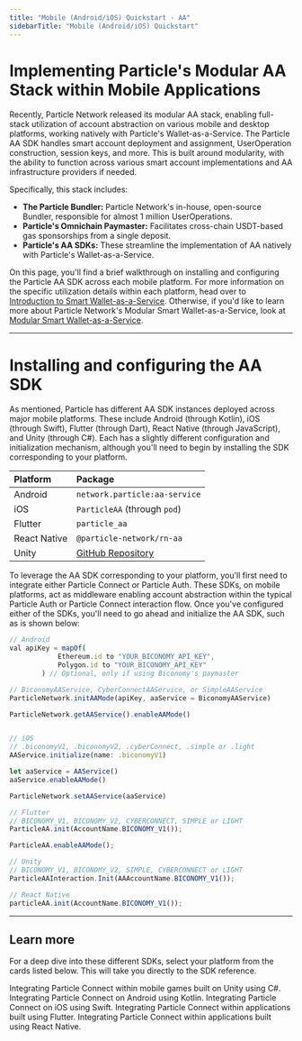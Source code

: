 ```yaml
---
title: "Mobile (Android/iOS) Quickstart - AA"
sidebarTitle: "Mobile (Android/iOS) Quickstart"
---
```


# Implementing Particle's Modular AA Stack within Mobile Applications

Recently, Particle Network released its modular AA stack, enabling full-stack utilization of account abstraction on various mobile and desktop platforms, working natively with Particle's Wallet-as-a-Service. The Particle AA SDK handles smart account deployment and assignment, UserOperation construction, session keys, and more. This is built around modularity, with the ability to function across various smart account implementations and AA infrastructure providers if needed. 

Specifically, this stack includes:

- **The Particle Bundler:** Particle Network's in-house, open-source Bundler, responsible for almost 1 million UserOperations.
- **Particle's Omnichain Paymaster:** Facilitates cross-chain USDT-based gas sponsorships from a single deposit.
- **Particle's AA SDKs:** These streamline the implementation of AA  natively with Particle's Wallet-as-a-Service.

On this page, you'll find a brief walkthrough on installing and configuring the Particle AA SDK across each mobile platform. For more information on the specific utilization details within each platform, head over to [Introduction to Smart Wallet-as-a-Service](/api-reference/aa/introduction). Otherwise, if you'd like to learn more about Particle Network's Modular Smart Wallet-as-a-Service, look at [Modular Smart Wallet-as-a-Service](/landing/wallet-abstraction/waas/overview).

***

# Installing and configuring the AA SDK

As mentioned, Particle has different AA SDK instances deployed across major mobile platforms. These include Android (through Kotlin), iOS (through Swift), Flutter (through Dart), React Native (through JavaScript), and Unity (through C#). Each has a slightly different configuration and initialization mechanism, although you'll need to begin by installing the SDK corresponding to your platform.

| Platform     | Package                                                                                                 |
| :----------- | :------------------------------------------------------------------------------------------------------ |
| Android      | `network.particle:aa-service`                                                                           |
| iOS          | `ParticleAA` (through `pod`)                                                                            |
| Flutter      | `particle_aa`                                                                                           |
| React Native | `@particle-network/rn-aa`                                                                               |
| Unity        | [GitHub Repository](https://github.com/Particle-Network/particle-unity/tree/main/Assets/ParticleNetwork/Mobile/Modules/AA) |

To leverage the AA SDK corresponding to your platform, you'll first need to integrate either Particle Connect or Particle Auth. These SDKs, on mobile platforms, act as middleware enabling account abstraction within the typical Particle Auth or Particle Connect interaction flow. Once you've configured either of the SDKs, you'll need to go ahead and initialize the AA SDK, such as is shown below:

```javascript Mixed languages
// Android
val apiKey = mapOf(
            Ethereum.id to "YOUR_BICONOMY_API_KEY",
            Polygon.id to "YOUR_BICONOMY_API_KEY"
        ) // Optional, only if using Biconomy's paymaster

// BiconomyAAService, CyberConnectAAService, or SimpleAAService
ParticleNetwork.initAAMode(apiKey, aaService = BiconomyAAService) 

ParticleNetwork.getAAService().enableAAMode()


// iOS
// .biconomyV1, .biconomyV2, .cyberConnect, .simple or .light
AAService.initialize(name: .biconomyV1) 

let aaService = AAService()
aaService.enableAAMode()

ParticleNetwork.setAAService(aaService)

// Flutter
// BICONOMY_V1, BICONOMY_V2, CYBERCONNECT, SIMPLE or LIGHT
ParticleAA.init(AccountName.BICONOMY_V1());

ParticleAA.enableAAMode();

// Unity
// BICONOMY_V1, BICONOMY_V2, SIMPLE, CYBERCONNECT or LIGHT
ParticleAAInteraction.Init(AAAccountName.BICONOMY_V1()); 

// React Native
particleAA.init(AccountName.BICONOMY_V1());
```

***

## Learn more

For a deep dive into these different SDKs, select your platform from the cards listed below. This will take you directly to the SDK reference.

<CardGroup cols={2}>
  <Card title="Unity (Mobile) SDK" href="https://particlenetwork.readme.io/reference/unity-c-2">
    Integrating Particle Connect within mobile games built on Unity using C#.
  </Card>
   <Card title="Android SDK" href="https://particlenetwork.readme.io/reference/android-kotlin">
    Integrating Particle Connect on Android using Kotlin.
  </Card>
    <Card title="iOS SDK" href="https://particlenetwork.readme.io/reference/ios-swift">
    Integrating Particle Connect on iOS using Swift.
  </Card>
     <Card title="Flutter SDK" href="https://particlenetwork.readme.io/reference/flutter-dart-1">
    Integrating Particle Connect within applications built using Flutter.
  </Card>
    <Card title="React Native SDK" href="https://particlenetwork.readme.io/reference/react-native-javascript-1">
    Integrating Particle Connect within applications built using React Native.
  </Card>
</CardGroup>
